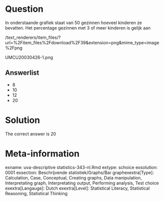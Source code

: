 Question
========

In onderstaande grafiek staat van 50 gezinnen hoeveel kinderen ze bevatten. Het percentage gezinnen met 3 of meer kinderen is gelijk aan 

 /text_renderers/item_files/?url=%2Fitem_files%2Fdownload%2F39&extension=png&mime_type=image%2Fpng 

 UMCU20030426-1.png 

Answerlist
----------
* 8
* 10
* 12
* 20

Solution
========

The correct answer is  20 

Meta-information
================
exname: uva-descriptive statistics-343-nl.Rmd 
extype: schoice 
exsolution: 0001 
exsection: Beschrijvende statistiek/Graphs/Bar graphexextra[Type]: Calculation, Case, Conceptual, Creating graphs, Data manipulation, Interpretating graph, Interpretating output, Performing analysis, Test choice 
exextra[Langauge]: Dutch 
exextra[Level]: Statistical Literacy, Statistical Reasoning, Statistical Thinking 
